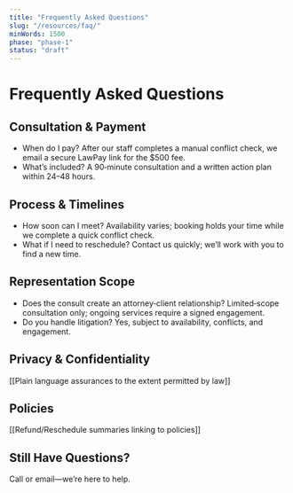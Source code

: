 ```yaml
---
title: "Frequently Asked Questions"
slug: "/resources/faq/"
minWords: 1500
phase: "phase-1"
status: "draft"
---
```


# Frequently Asked Questions

## Consultation & Payment
- When do I pay? After our staff completes a manual conflict check, we email a secure LawPay link for the $500 fee.
- What’s included? A 90‑minute consultation and a written action plan within 24–48 hours.

## Process & Timelines
- How soon can I meet? Availability varies; booking holds your time while we complete a quick conflict check.
- What if I need to reschedule? Contact us quickly; we’ll work with you to find a new time.

## Representation Scope
- Does the consult create an attorney‑client relationship? Limited‑scope consultation only; ongoing services require a signed engagement.
- Do you handle litigation? Yes, subject to availability, conflicts, and engagement.

## Privacy & Confidentiality
[[Plain language assurances to the extent permitted by law]]

## Policies
[[Refund/Reschedule summaries linking to policies]]

## Still Have Questions?
Call or email—we’re here to help.


